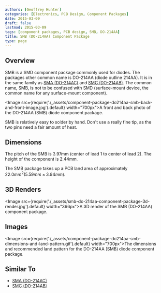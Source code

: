 ```yaml
---
authors: [Geoffrey Hunter]
categories: [Electronics, PCB Design, Component Packages]
date: 2015-03-09
draft: false
lastmod: 2015-03-09
tags: [component packages, PCB design, SMB, DO-214AA]
title: SMB (DO-214AA) Component Package
type: page
---
```


## Overview

SMB is a SMD component package commonly used for diodes. The packages other common name is DO-214AA (diode outline 214AA). It is in the same family as [SMA (DO-214AC)](/pcb-design/component-packages/sma-do-214ac-component-package/) and [SMC (DO-214AB)](/pcb-design/component-packages/smc-do-214ab-component-package/). The common name, SMB, is not to be confused with SMD (surface-mount device, the common name for any surface-mount component).

<Image src={require('./_assets/component-package-do214aa-smb-back-and-front-image.jpg').default} width="700px">A front and back photo of the DO-214AA (SMB) diode component package.</Image>

SMB is relatively easy to solder by hand. Don't use a really fine tip, as the two pins need a fair amount of heat.

## Dimensions

The pitch of the SMB is 3.97mm (center of lead 1 to center of lead 2). The height of the component is 2.44mm.

The SMB package takes up a PCB land area of approximately $22.0mm^2 (5.59mm \times 3.94mm)$.

## 3D Renders

<Image src={require('./_assets/smb-do-214aa-component-package-3d-render.jpg').default} width="366px">A 3D render of the SMB (DO-214AA) component package.</Image>

## Images

<Image src={require('./_assets/component-package-do214aa-smb-dimensions-and-land-pattern.gif').default} width="700px">The dimensions and recommended land pattern for the DO-214AA (SMB) diode component package.</Image>

## Similar To

* [SMA (DO-214AC)](/pcb-design/component-packages/sma-do-214ac-component-package/)
* [SMC (DO-214AB)](/pcb-design/component-packages/smc-do-214ab-component-package/)